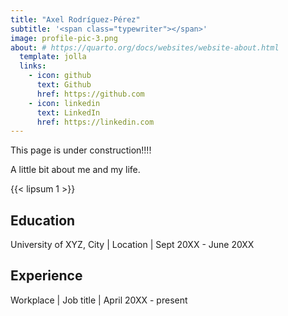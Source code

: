 ```yaml
---
title: "Axel Rodríguez-Pérez"
subtitle: '<span class="typewriter"></span>'
image: profile-pic-3.png
about: # https://quarto.org/docs/websites/website-about.html
  template: jolla
  links:
    - icon: github
      text: Github
      href: https://github.com
    - icon: linkedin
      text: LinkedIn
      href: https://linkedin.com
---
```


This page is under construction!!!!

A little bit about me and my life.

{{< lipsum 1 >}}

## Education

University of XYZ, City \| Location \| Sept 20XX - June 20XX

## Experience
 
Workplace \| Job title \| April 20XX - present

```{=html}
<script>
document.addEventListener('DOMContentLoaded', function () {
  const phrases = ["bioinformatician", "omics enthusiast", "cancer biology enthusiast"];
  const el = document.querySelector('.typewriter');
  let i = 0, j = 0, current = [], isDeleting = false;

  function type() {
    const full = phrases[i];
    if (!isDeleting) {
      if (j < full.length) {
        current.push(full.charAt(j));
        j++;
        el.textContent = current.join('');
      } else {
        isDeleting = true;
        setTimeout(type, 1000);
        return;
      }
    } else {
      if (j > 0) {
        current.pop();
        j--;
        el.textContent = current.join('');
      } else {
        isDeleting = false;
        i = (i + 1) % phrases.length;
      }
    }
    const timeout = isDeleting ? 100 : 150;
    setTimeout(type, timeout);
  }

  type();
});
</script>
```
